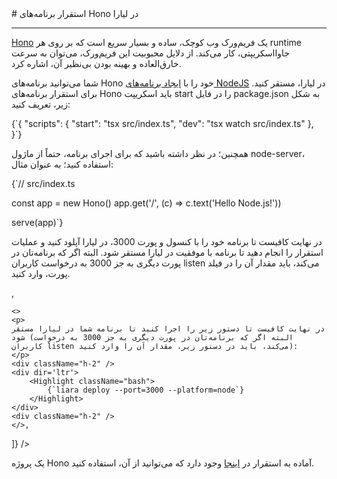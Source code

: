 

<Layout>
<Head>
<title>مستندات استقرار برنامه‌های Hono - لیارا</title>
<meta property="og:title" content="مستندات خدمات رایانش ابری لیارا" />
<meta property="og:description" content="مستندات مربوط به نحوه استقرار برنامه‌های Hono در پلتفرم NodeJS در لیارا"  />
<meta property="og:image" content="https://media.liara.ir/logos/liara-poster.jpg" />
</Head>
# استقرار برنامه‌های Hono در لیارا
<hr className="mb-2" />

<a href="https://hono.dev/" className="text-[#2196f3] ">Hono</a>
یک فریم‌ورک وب کوچک، ساده و بسیار سریع است که بر روی هر runtime جاوااسکریپتی، کار می‌کند. از دلایل 
محبوبیت این فریم‌ورک، می‌توان به سرعت خارق‌العاده و بهینه بودن بی‌نظیر آن، اشاره کرد. 

<div className='h-2' />


شما می‌توانید برنامه‌های Hono خود را با <a href="../../how-tos/create-app" className="text-[#2196f3] ">ایجاد برنامه‌های NodeJS</a> در لیارا، مستقر کنید.
برای استقرار برنامه‌های Hono باید اسکریپت <Important>start</Important> را در فایل <Important>package.json</Important> به شکل زیر، تعریف کنید:

<div className="h-2" />
<div dir='ltr'>
    <Highlight className="json">
        {`{
    "scripts": {
    "start": "tsx src/index.ts",
    "dev": "tsx watch src/index.ts"
  },
}`}
    </Highlight>
</div>
<div className="h-2" />

همچنین؛ در نظر داشته باشید که برای اجرای برنامه، حتماً از ماژول <Important>node-server</Important>، استفاده کنید؛ به عنوان مثال:

<div className="h-2" />
<div dir='ltr'>
    <Highlight className="js">
        {`// src/index.ts

const app = new Hono()
app.get('/', (c) => c.text('Hello Node.js!'))

serve(app)`}
    </Highlight>
</div>

<Section id="deploy" title="استقرار برنامه" />
<Tabs 
    tabs={["Liara Console", "Liara CLI"]} 
    content={[
    <>
    <p>
    در نهایت کافیست تا برنامه خود را با کنسول و پورت 3000، در لیارا آپلود کنید و عملیات استقرار را انجام دهید تا برنامه با موفقیت در لیارا مستقر شود. البته اگر که برنامه‌تان در پورت دیگری به جز 3000 به درخواست کاربران listen می‌کند، باید مقدار آن را در فیلد پورت، وارد کنید.
    </p>
    </>,

    <>
    <p>
    در نهایت کافیست تا دستور زیر را اجرا کنید تا برنامه شما در لیارا مستقر شود (البته اگر که برنامه‌تان در پورت دیگری به جز 3000 به درخواست کاربران listen می‌کند، باید در دستور زیر، مقدار آن را وارد کنید):
    </p>
    <div className="h-2" />
    <div dir='ltr'>
        <Highlight className="bash">
            {`liara deploy --port=3000 --platform=node`}
        </Highlight>
    </div>
    <div className="h-2" />
    </>,

]} 
/>

<Alert variant="success">
<p>
یک پروژه Hono آماده به استقرار در <a href="https://github.com/liara-cloud/hono-getting-started" className="text-[#2196f3] ">اینجا</a> وجود دارد که می‌توانید از آن، استفاده کنید.
</p>
</Alert>

</Layout>